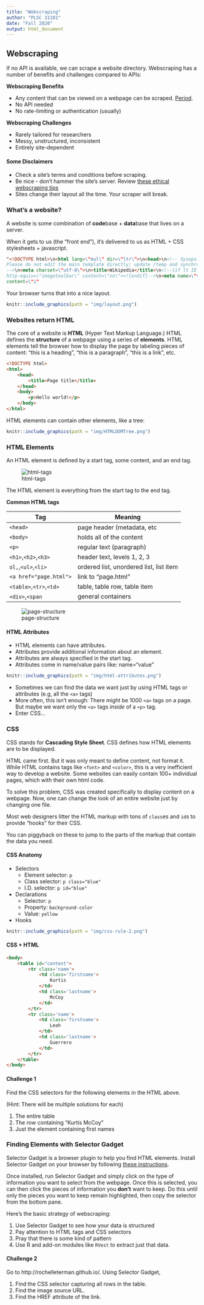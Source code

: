 ```yaml
---
title: "Webscraping"
author: "PLSC 31101"
date: "Fall 2020"
output: html_document
---
```


## Webscraping

If no API is available, we can scrape a website directory. Webscraping has a number of benefits and challenges compared to APIs:

__Webscraping Benefits__

* Any content that can be viewed on a webpage can be scraped. [Period](https://blog.hartleybrody.com/web-scraping/).
* No API needed
* No rate-limiting or authentication (usually)

__Webscraping Challenges__

* Rarely tailored for researchers
* Messy, unstructured, inconsistent
* Entirely site-dependent

#### Some Disclaimers 

* Check a site's terms and conditions before scraping.
* Be nice - don't hammer the site's server. Review [these ethical webscraping tips](https://towardsdatascience.com/ethics-in-web-scraping-b96b18136f01)
* Sites change their layout all the time. Your scraper will break.
 
### What's a website?

A website is some combination of **code**base + **data**base that lives on a server. 

When it gets to us (the "front end"), it's delivered to us as HTML + CSS stylesheets + javascript.

```html
"<!DOCTYPE html>\n<html lang=\"mul\" dir=\"ltr\">\n<head>\n<!-- Sysops: 
Please do not edit the main template directly; update /temp and synchronise. 
-->\n<meta charset=\"utf-8\">\n<title>Wikipedia</title>\n<!--[if lt IE 7]><meta
http-equiv=\"imagetoolbar\" content=\"no\"><![endif]-->\n<meta name=\"viewport\"
content=\"i"
```

Your browser turns that into a nice layout.

```r
knitr::include_graphics(path = "img/layout.png")
```


### Websites return HTML

The core of a website is __HTML__ (Hyper Text Markup Language.) HTML defines the **structure** of a webpage using a series of **elements**. HTML elements tell the browser how to display the page by labeling pieces of content: "this is a heading", "this is a paragraph", "this is a link", etc.

```html
<!DOCTYPE html>
<html>
	<head>
		<title>Page title</title>
	</head>
 	<body>
 		<p>Hello world!</p>
 	</body>
</html>
```

HTML elements can contain other elements, like a tree:

```r
knitr::include_graphics(path = "img/HTMLDOMTree.png")
```

### HTML Elements

An HTML element is defined by a start tag, some content, and an end tag.

![html-tags](img/html-tags.png)

The HTML element is everything from the start tag to the end tag.

__Common HTML tags__

| Tag        | Meaning           | 
| ------------- |-------------  |
| `<head>`     | page header (metadata, etc | 
| `<body>`     | holds all of the content |
| `<p>` | regular text (paragraph) |
| `<h1>`,`<h2>`,`<h3>` | header text, levels 1, 2, 3  |
| `ol,`,`<ul>`,`<li>` | ordered list, unordered list, list item |
| `<a href="page.html">` | link to "page.html" |
| `<table>`,`<tr>`,`<td>`  | table, table row, table item |
| `<div>`,`<span` | general containers |

![page-structure](img/page-structure.png)

#### HTML Attributes 

* HTML elements can have attributes.
* Attributes provide additional information about an element.
* Attributes are always specified in the start tag.
* Attributes come in name/value pairs like: name="value"

```r
knitr::include_graphics(path = "img/html-attributes.png")
```

* Sometimes we can find the data we want just by using HTML tags or attributes (e.g, all the `<a>` tags)
* More often, this isn't enough: There might be 1000 `<a>` tags on a page. But maybe we want only the `<a>` tags *inside* of a `<p>` tag.
* Enter CSS...

### CSS

CSS stands for __Cascading Style Sheet__. CSS defines how HTML elements are to be displayed.

HTML came first. But it was only meant to define content, not format it. While HTML contains tags like `<font>` and `<color>`, this is a very inefficient way to develop a website. Some websites can easily contain 100+ individual pages, which with their own html code.

To solve this problem, CSS was created specifically to display content on a webpage. Now, one can change the look of an entire website just by changing one file.

Most web designers litter the HTML markup with tons of `class`es and `id`s to provide "hooks" for their CSS.

You can piggyback on these to jump to the parts of the markup that contain the data you need.

#### CSS Anatomy 

* Selectors
    - Element selector: `p`
    - Class selector:  `p class="blue"`
    - I.D. selector: `p id="blue"`

* Declarations
    - Selector: `p`
    - Property: `background-color`
    - Value: `yellow`

* Hooks

```r
knitr::include_graphics(path = "img/css-rule-2.png")
```

#### CSS + HTML

```html
<body>
	<table id="content">
    	<tr class='name'>
        	<td class='firstname'>
         		Kurtis
        	</td>
        	<td class='lastname'>
          		McCoy
        	</td>
    	</tr>
    	<tr class='name'>
      		<td class='firstname'>
          		Leah
        	</td>
        	<td class='lastname'>
          		Guerrero
     		</td>
    	</tr>
 	</table>
</body>
```

#### Challenge 1 

Find the CSS selectors for the following elements in the HTML above.

(Hint: There will be multiple solutions for each)

1. The entire table
2. The row containing "Kurtis McCoy"
3. Just the element containing first names


### Finding Elements with Selector Gadget

Selector Gadget is a browser plugin to help you find HTML elements. Install Selector Gadget on your browser by following [these instructions](https://selectorgadget.com/). 

Once installed, run Selector Gadget and simply click on the type of information you want to select from the webpage. Once this is selected, you can then click the pieces of information you **don't** want to keep. Do this until only the pieces you want to keep remain highlighted, then copy the selector from the bottom pane.

Here's the basic strategy of webscraping:

1. Use Selector Gadget to see how your data is structured
2. Pay attention to HTML tags and CSS selectors
3. Pray that there is some kind of pattern
4. Use R and add-on modules like `RVest` to extract just that data.

#### Challenge 2 

Go to http://rochelleterman.github.io/. Using Selector Gadget,

1. Find the CSS selector capturing all rows in the table.
2. Find the image source URL.
3. Find the HREF attribute of the link.

